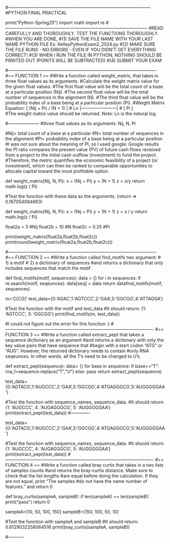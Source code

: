 #------------------------------------------------------------------------------------------------
#PYTHON FINAL PRACTICAL

print("Python-Spring25")
import math
import re
#------------------------------------------------------------------------------------------------
#READ CAREFULLY AND THOROUGHLY. TEST THE FUNCTIONS THOROUGHLY.
#WHEN YOU ARE DONE,
#(1) SAVE THE FILE NAME WITH YOUR LAST NAME PYTHON FILE Ex: KelleyPythonExam2_2024.py
#(2) MAKE SURE THE FILE RUNS - NO ERRORS - EVEN IF YOU DIDN'T GET EVERYTHING CORRECT!
#(3) WHEN I RUN THE FILE IN PYTHON, NOTHING SHOULD BE PRINTED OUT (POINTS WILL BE SUBTRACTED)
#(4) SUBMIT YOUR EXAM

#----------------------------------------------------------------------------------------------------
#== FUNCTION 1 ==
#Write a function called weight_matrix, that takes in three float values as its arguments.
#Calculate the weight matrix value for the given float values.
#The first float value will be the total count of a base at a particular position (Nij).
#The second float value will be the total number of sequences in the alignment (N).
#The third float value will be the probability index of a base being at a particular position (Pi).
#Weight Matrix Equation:    [  (Nij + Pi) / (N + 1)  ]
#                        Ln |------------------------|
#                           [           Pi           ]  
#The weight matrix value should be returned.  Note: Ln is the natural log.

#---------------------
#three float values as its arguments: Nij, N, Pi

#Nij= total count of a base at a particular 
#N= total number of sequences in the alignment
#Pi= probability index of a base being at a particular position
#I was not sure about the meaning of PI, so I used google: Google results the PI ratio compares the present value (PV) of future cash flows received from a project to the initial cash outflow (investment) to fund the project.
#Therefore, the metric quantifies the economic feasibility of a project (or investment), which can then be ranked to comparable opportunities to allocate capital toward the most profitable option.

def weight_matrix(Nij, N, Pi):
    x = (Nij + Pi)
    y = (N + 1)
    z = x/y
    return math.log(z / Pi)

#Test the function with these data as the arguments. (return => 0.167054084663)


def weight_matrix(Nij, N, Pi):
    x = (Nij + Pi)
    y = (N + 1)
    z = x / y
    return math.log(z / Pi)

float2a = 3  #Nij
float2b = 10 #N
float2c = 0.25 #Pi

print(weight_matrix(float2a,float2b,float2c))
print(round(weight_matrix(float2a,float2b,float2c)))

#----------------------------------------------------------------------------------------------------
#== FUNCTION 2 ==
#Write a function called find_motifs two argument:
#  1) a motif
#  2) a dictionary of sequences
#and returns a dictionary that only includes sequences that match the motif 

def find_motifs(motif, sequences):
    data = {}
    for i  in sequences:
        if re.search(motif, seqeunces):
            data[seq] = data
    return datafind_motifs(motif, sequences) 
          
m='C[CG]'
test_data={0:'AGAC',1:'AGTCCC',2:'GAA',3:'GGCGG',4:'ATTAGGA'}

#Test the function with the motif and test_data
#It should return: {1: 'AGTCCC', 3: 'GGCGG'}
print(find_motifs(m, test_data))

#I could not figure out the error for this function :(
#----------------------------------------------------------------------------------------------------
#== FUNCTION 3 ==
#Write a function called extract_pept that takes a sequence dictionary as an argument
#and returns a dictionary with only the key value pairs that have sequence that 
#begin with a start codon "ATG" or "AUG". However, the returned dictionary needs to contain
#only RNA seqeunces. In other words, all the T's need to be changed to U's.

def extract_pept(sequence):
    data= {}
    for base in sequence:
       if base=="T":
           rna_1=sequence.replace("T","U")
       else:
           pass
    return extract_pept(sequence)
          

test_data={0:'AGTACG',1:'AUGCCC',2:'GAA',3:'GGCGG',4:'ATGAGGGCG',5:'AUGGGGGAA'}

#Test the function with sequence_names, sequence_data.
#It should return: {1: 'AUGCCC', 4: 'AUGAGGGCG', 5: 'AUGGGGGAA'}
print(extract_pept(test_data))
#-------------
 

test_data={0:'AGTACG',1:'AUGCCC',2:'GAA',3:'GGCGG',4:'ATGAGGGCG',5:'AUGGGGGAA'}

#Test the function with sequence_names, sequence_data.
#It should return: {1: 'AUGCCC', 4: 'AUGAGGGCG', 5: 'AUGGGGGAA'}
print(extract_pept(test_data))
#----------------------------------------------------------------------------------------------------
#== FUNCTION 4 ==
#Write a function called bray curtis that takes in a two lists of samples counts
#and returns the bray-curtis distance. Make sure to check that the list lengths
#are equal before doing the calculation. If they are not equal, print "The samples
#do not have the name number of features." and return 0

def bray_curtis(sampleA, sampleB):
    if len(sampleA) == len(sampleB):
        print("pass")
    return 0

sampleA=[10, 50, 100, 150]
sampleB=[150, 100, 50, 10]

#Test the function with sampleA and sampleB
#It should return: 0.6129032258064516
print(bray_curtis(sampleA, sampleB))


#-----------
